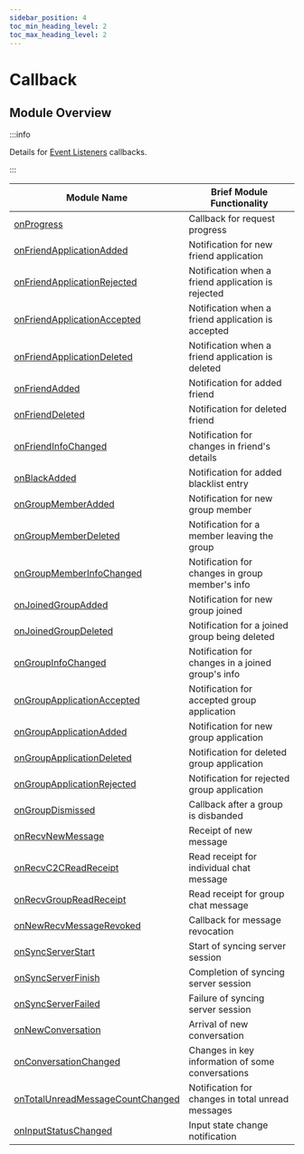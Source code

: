 ```yaml
---
sidebar_position: 4
toc_min_heading_level: 2
toc_max_heading_level: 2
---
```


# Callback

## Module Overview

:::info

Details for [Event Listeners](./listener) callbacks.

:::

| Module Name                                                                                   | Brief Module Functionality                        |
| ---------------------------------------------------------------------------------------------- | ------------------------------------------------- |
| [onProgress](/callback/onProgress.mdx)                                                        | Callback for request progress                     |
| [onFriendApplicationAdded](/callback/onFriendApplicationAdded.mdx)                            | Notification for new friend application           |
| [onFriendApplicationRejected](/callback/onFriendApplicationRejected.mdx)                      | Notification when a friend application is rejected|
| [onFriendApplicationAccepted](/callback/onFriendApplicationAccepted.mdx)                      | Notification when a friend application is accepted|
| [onFriendApplicationDeleted](/callback/onFriendApplicationDeleted.mdx)                        | Notification when a friend application is deleted |
| [onFriendAdded](/callback/onFriendAdded.mdx)                                                  | Notification for added friend                     |
| [onFriendDeleted](/callback/onFriendDeleted.mdx)                                              | Notification for deleted friend                   |
| [onFriendInfoChanged](/callback/onFriendInfoChanged.mdx)                                      | Notification for changes in friend's details      |
| [onBlackAdded](/callback/onBlackAdded.mdx)                                                    | Notification for added blacklist entry            |
| [onGroupMemberAdded](/callback/onGroupMemberAdded.mdx)                                        | Notification for new group member                 |
| [onGroupMemberDeleted](/callback/onGroupMemberDeleted.mdx)                                    | Notification for a member leaving the group       |
| [onGroupMemberInfoChanged](/callback/onGroupMemberInfoChanged.mdx)                            | Notification for changes in group member's info   |
| [onJoinedGroupAdded](/callback/onJoinedGroupAdded.mdx)                                        | Notification for new group joined                 |
| [onJoinedGroupDeleted](/callback/onJoinedGroupDeleted.mdx)                                    | Notification for a joined group being deleted     |
| [onGroupInfoChanged](/callback/onGroupInfoChanged.mdx)                                        | Notification for changes in a joined group's info |
| [onGroupApplicationAccepted](/callback/onGroupApplicationAccepted.mdx)                        | Notification for accepted group application       |
| [onGroupApplicationAdded](/callback/onGroupApplicationAdded.mdx)                              | Notification for new group application            |
| [onGroupApplicationDeleted](/callback/onGroupApplicationDeleted.mdx)                          | Notification for deleted group application        |
| [onGroupApplicationRejected](/callback/onGroupApplicationRejected.mdx)                        | Notification for rejected group application       |
| [onGroupDismissed](/callback/onGroupDismissed.mdx)                                            | Callback after a group is disbanded               |
| [onRecvNewMessage](/callback/onRecvNewMessage.mdx)                                            | Receipt of new message                            |
| [onRecvC2CReadReceipt](/callback/onRecvC2CReadReceipt.mdx)                                    | Read receipt for individual chat message          |
| [onRecvGroupReadReceipt](/callback/onRecvGroupReadReceipt.mdx)                                | Read receipt for group chat message               |
| [onNewRecvMessageRevoked](/callback/onNewRecvMessageRevoked.mdx)                              | Callback for message revocation                   |
| [onSyncServerStart](/callback/onSyncServerStart.mdx)                                          | Start of syncing server session                   |
| [onSyncServerFinish](/callback/onSyncServerFinish.mdx)                                        | Completion of syncing server session              |
| [onSyncServerFailed](/callback/onSyncServerFailed.mdx)                                        | Failure of syncing server session                 |
| [onNewConversation](/callback/onNewConversation.mdx)                                          | Arrival of new conversation                       |
| [onConversationChanged](/callback/onConversationChanged.mdx)                                  | Changes in key information of some conversations  |
| [onTotalUnreadMessageCountChanged](/callback/onTotalUnreadMessageCountChanged.mdx)            | Notification for changes in total unread messages |
| [onInputStatusChanged](docs/sdks/callback/onInputStatusChanged.mdx) | Input state change notification      |
